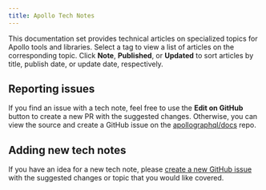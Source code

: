 ```yaml
---
title: Apollo Tech Notes
---
```



This documentation set provides technical articles on specialized topics for Apollo tools and libraries. Select a tag to view a list of articles on the corresponding topic. Click **Note**, **Published**, or **Updated** to sort articles by title, publish date, or update date, respectively.

<AllNotes />

## Reporting issues

If you find an issue with a tech note, feel free to use the **Edit on GitHub** button to create a new PR with the suggested changes. Otherwise, you can view the source and create a GitHub issue on the [apollographql/docs](https://github.com/apollographql/docs) repo.

## Adding new tech notes

If you have an idea for a new tech note, please [create a new GitHub issue](https://github.com/apollographql/docs/issues) with the suggested changes or topic that you would like covered.
